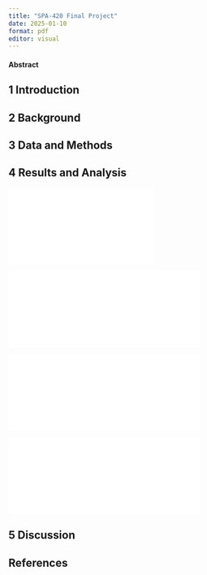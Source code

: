 ```yaml
---
title: "SPA-420 Final Project"
date: 2025-01-10
format: pdf
editor: visual
---
```


#### Abstract

## 1 Introduction

## 2 Background

## 3 Data and Methods

## 4 Results and Analysis

![](figs/econ_opin.pdf){width=57% align="center"}

![](figs/gov_warming.pdf){width=75% align="center"}

![](figs/racial_adv.pdf){width=75% align="center"}

![](figs/immig_opin.pdf){width=75% align="center"}

## 5 Discussion

## References
